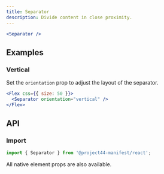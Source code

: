```yaml
---
title: Separator
description: Divide content in close proximity.
---
```


```jsx
<Separator />
```

## Examples

### Vertical

Set the `orientation` prop to adjust the layout of the separator.

```jsx
<Flex css={{ size: 50 }}>
  <Separator orientation="vertical" />
</Flex>
```

## API

### Import

```js
import { Separator } from '@project44-manifest/react';
```

All native element props are also available.

<PropsTable of="Separator" />
